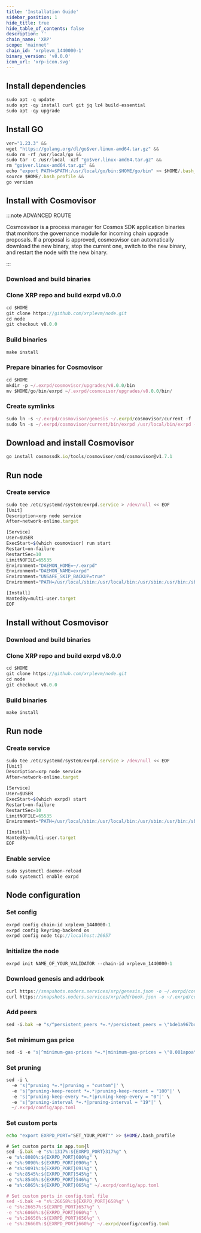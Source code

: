 ```yaml
---
title: 'Installation Guide'
sidebar_position: 1
hide_title: true
hide_table_of_contents: false
description: ''
chain_name: 'XRP'
scope: 'mainnet'
chain_id: 'xrplevm_1440000-1'
binary_version: 'v8.0.0'
icon_url: 'xrp-icon.svg'
---
```



<PageTitle
  iconUrl="img/xrp-icon.svg"
  title="XRP Installation Guide"
  chainId="xrplevm_1440000-1"
  version="v8.0.0"
/>

## Install dependencies

```js
sudo apt -q update
sudo apt -qy install curl git jq lz4 build-essential
sudo apt -qy upgrade
```

## Install GO

```js
ver="1.23.3" &&
wget "https://golang.org/dl/go$ver.linux-amd64.tar.gz" &&
sudo rm -rf /usr/local/go &&
sudo tar -C /usr/local -xzf "go$ver.linux-amd64.tar.gz" &&
rm "go$ver.linux-amd64.tar.gz" &&
echo "export PATH=$PATH:/usr/local/go/bin:$HOME/go/bin" >> $HOME/.bash_profile &&
source $HOME/.bash_profile &&
go version
```

## Install with Cosmovisor

:::note ADVANCED ROUTE

Cosmosvisor is a process manager for Cosmos SDK application binaries that monitors the governance module for incoming chain upgrade proposals. If a proposal is approved, cosmosvisor can automatically download the new binary, stop the current one, switch to the new binary, and restart the node with the new binary.

:::

### Download and build binaries

### Clone XRP repo and build exrpd v8.0.0

```js
cd $HOME
git clone https://github.com/xrplevm/node.git
cd node
git checkout v8.0.0
```

### Build binaries

```js
make install
```

### Prepare binaries for Cosmovisor

```js
cd $HOME
mkdir -p ~/.exrpd/cosmovisor/upgrades/v8.0.0/bin
mv $HOME/go/bin/exrpd ~/.exrpd/cosmovisor/upgrades/v8.0.0/bin/
```

### Create symlinks

```js
sudo ln -s ~/.exrpd/cosmovisor/genesis ~/.exrpd/cosmovisor/current -f
sudo ln -s ~/.exrpd/cosmovisor/current/bin/exrpd /usr/local/bin/exrpd -f
```

## Download and install Cosmovisor

```js
go install cosmossdk.io/tools/cosmovisor/cmd/cosmovisor@v1.7.1
```

## Run node

### Create service

```js
sudo tee /etc/systemd/system/exrpd.service > /dev/null << EOF
[Unit]
Description=xrp node service
After=network-online.target

[Service]
User=$USER
ExecStart=$(which cosmovisor) run start
Restart=on-failure
RestartSec=10
LimitNOFILE=65535
Environment="DAEMON_HOME=~/.exrpd"
Environment="DAEMON_NAME=exrpd"
Environment="UNSAFE_SKIP_BACKUP=true"
Environment="PATH=/usr/local/sbin:/usr/local/bin:/usr/sbin:/usr/bin:/sbin:/bin:/usr/games:/usr/local/games:/snap/bin:~/.exrpd/cosmovisor/current/bin"

[Install]
WantedBy=multi-user.target
EOF
```

## Install without Cosmovisor

### Download and build binaries

### Clone XRP repo and build exrpd v8.0.0

```js
cd $HOME
git clone https://github.com/xrplevm/node.git
cd node
git checkout v8.0.0
```

### Build binaries

```js
make install
```

## Run node

### Create service

```js
sudo tee /etc/systemd/system/exrpd.service > /dev/null << EOF
[Unit]
Description=xrp node service
After=network-online.target

[Service]
User=$USER
ExecStart=$(which exrpd) start
Restart=on-failure
RestartSec=10
LimitNOFILE=65535
Environment="PATH=/usr/local/sbin:/usr/local/bin:/usr/sbin:/usr/bin:/sbin:/bin:/usr/games:/usr/local/games:/snap/bin"

[Install]
WantedBy=multi-user.target
EOF
```

### Enable service

```js
sudo systemctl daemon-reload
sudo systemctl enable exrpd
```

## Node configuration

### Set config

```js
exrpd config chain-id xrplevm_1440000-1
exrpd config keyring-backend os
exrpd config node tcp://localhost:26657
```

### Initialize the node

```js
exrpd init NAME_OF_YOUR_VALIDATOR --chain-id xrplevm_1440000-1
```

### Download genesis and addrbook

```js
curl https://snapshots.noders.services/xrp/genesis.json -o ~/.exrpd/config/genesis.json
curl https://snapshots.noders.services/xrp/addrbook.json -o ~/.exrpd/config/addrbook.json
```

### Add peers

```js
sed -i.bak -e "s/^persistent_peers *=.*/persistent_peers = \"bde1a967bdba5fa1dd28baf5efd10e35d08f364d@xrp-rpc.noders.services:37956\"/" ~/.exrpd/config/config.toml
```

### Set minimum gas price

```js
sed -i -e "s|^minimum-gas-prices *=.*|minimum-gas-prices = \"0.001apoa\"|" ~/.exrpd/config/app.toml
```

### Set pruning

```js
sed -i \
  -e 's|^pruning *=.*|pruning = "custom"|' \
  -e 's|^pruning-keep-recent *=.*|pruning-keep-recent = "100"|' \
  -e 's|^pruning-keep-every *=.*|pruning-keep-every = "0"|' \
  -e 's|^pruning-interval *=.*|pruning-interval = "19"|' \
  ~/.exrpd/config/app.toml
```

### Set custom ports

```bash
echo "export EXRPD_PORT="SET_YOUR_PORT"" >> $HOME/.bash_profile
```

```js
# Set custom ports in app.tom{l
sed -i.bak -e "s%:1317%:${EXRPD_PORT}317%g" \
-e "s%:8080%:${EXRPD_PORT}080%g" \
-e "s%:9090%:${EXRPD_PORT}090%g" \
-e "s%:9091%:${EXRPD_PORT}091%g" \
-e "s%:8545%:${EXRPD_PORT}545%g" \
-e "s%:8546%:${EXRPD_PORT}546%g" \
-e "s%:6065%:${EXRPD_PORT}065%g" ~/.exrpd/config/app.toml

# Set custom ports in config.toml file
sed -i.bak -e "s%:26658%:${EXRPD_PORT}658%g" \
-e "s%:26657%:${EXRPD_PORT}657%g" \
-e "s%:6060%:${EXRPD_PORT}060%g" \
-e "s%:26656%:${EXRPD_PORT}656%g" \
-e "s%:26660%:${EXRPD_PORT}660%g" ~/.exrpd/config/config.toml
```